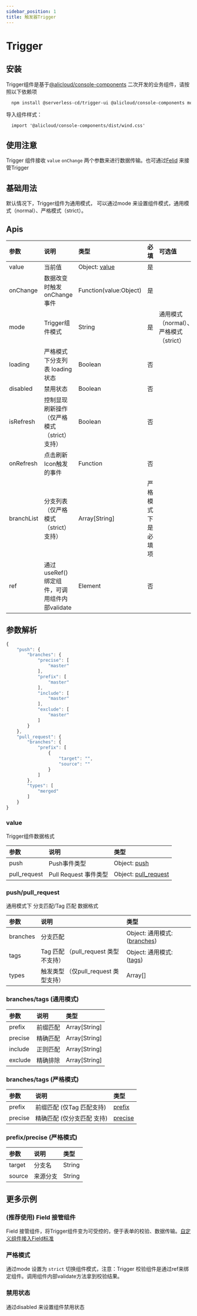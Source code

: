 ```yaml
---
sidebar_position: 1
title: 触发器Trigger
---
```




# Trigger   
## 安装
  Trigger组件是基于[@alicloud/console-components](https://csr632.gitee.io/alibabacloud-console-components/guides/quick-start) 二次开发的业务组件，请按照以下依赖项
  ``` bash
    npm install @serverless-cd/trigger-ui @alicloud/console-components moment styled-components
  ```
  导入组件样式：
  ```
    import '@alicloud/console-components/dist/wind.css'
  ```

## 使用注意
  Trigger 组件接收 ```value``` ```onChange``` 两个参数来进行数据传输。也可通过[Felid](https://csr632.gitee.io/alibabacloud-console-components/base-components/field) 来接管Trigger

## 基础用法
默认情况下，Trigger组件为通用模式， 可以通过mode 来设置组件模式，通用模式（normal）、严格模式（strict）。

<CodeBase codeSource={tmpl}>
  <TriggerDemo />
</CodeBase>

## Apis
| 参数 | 说明 | 类型 | 必填 |  可选值 | 默认值 |
|:--------| :--------- | :-------- | :-------- | :--------| :---------|
| value | 当前值 | Object: [value](#value) | 是 | |  |
| onChange | 数据改变时触发onChange事件 | Function(value:Object) | 是 | | |
| mode | Trigger组件模式 | String | 是 | 通用模式（normal）、严格模式（strict） | normal|
| loading | 严格模式下分支列表 loading 状态 | Boolean | 否 | | false |
| disabled | 禁用状态 | Boolean | 否 | | false |
| isRefresh | 控制显现刷新操作 （仅严格模式（strict）支持） | Boolean | 否 | | false |
| onRefresh | 点击刷新Icon触发的事件 |  Function | 否 |  | |
| branchList | 分支列表 （仅严格模式（strict）支持） | Array[String] | 严格模式下是必填项 | | [] |
| ref | 通过useRef()绑定组件，可调用组件内部validate | Element | 否 | |  |


 ## 参数解析
``` javascript
{
    "push": {
        "branches": {
            "precise": [
                "master"
            ],
            "prefix": [
                "master"
            ],
            "include": [
                "master"
            ],
            "exclude": [
                "master"
            ]
        }
    },
    "pull_request": {
        "branches": {
            "prefix": [
                {
                    "target": "",
                    "source": ""
                }
            ]
        },
        "types": [
            "merged"
        ]
    }
}
```

 ### value
  Trigger组件数据格式

| 参数 | 说明 | 类型 |
|:--------| :--------- | :-------- |
| push | Push事件类型 | Object: [push](#pushpull_request) |
| pull_request | Pull Request 事件类型 | Object: [pull_request](#pushpull_request) |

### push/pull_request
通用模式下 分支匹配/Tag 匹配 数据格式

| 参数 | 说明 | 类型 |
|:--------| :--------- | :-------- |
| branches | 分支匹配 | Object: 通用模式: ([branches](#branchestags-通用模式)) |
| tags | Tag 匹配 （pull_request 类型不支持） | Object: 通用模式: ([tags](#branchestags-严格模式)) |
| types | 触发类型 （仅pull_request 类型支持） | Array[] |


### branches/tags (通用模式)

| 参数 | 说明 | 类型 |
|:--------| :--------- | :-------- |
| prefix | 前缀匹配 | Array[String] |
| precise | 精确匹配 | Array[String]  |
| include | 正则匹配| Array[String]  |
| exclude | 精确排除 | Array[String]  |

### branches/tags (严格模式)

| 参数 | 说明 | 类型 |
|:--------| :--------- | :-------- |
| prefix | 前缀匹配 (仅Tag 匹配支持) | [prefix](#prefixprecise-严格模式) |
| precise | 精确匹配 (仅分支匹配 支持) | [precise](#prefixprecise-严格模式) |

### prefix/precise (严格模式)

| 参数 | 说明 | 类型 |
|:--------| :--------- | :-------- |
| target | 分支名 | String |
| source | 来源分支 | String |

## 更多示例

### (推荐使用) Field 接管组件
Field 接管组件，将Trigger组件变为可受控的，便于表单的校验、数据传输。[自定义组件接入Field标准](https://csr632.gitee.io/alibabacloud-console-components/base-components/field#%E8%87%AA%E5%AE%9A%E4%B9%89%E7%BB%84%E4%BB%B6%E6%8E%A5%E5%85%A5field%E6%A0%87%E5%87%86)

<CodeBase codeSource={Fieldtmpl}>
  <FieldTrigger />
</CodeBase>

### 严格模式
  通过mode 设置为 ``` strict ``` 切换组件模式，注意：Trigger 校验组件是通过ref来绑定组件。调用组件内部validate方法拿到校验结果。

<CodeBase codeSource={StrictTmpl}>
  <StrictTrigger />
</CodeBase>

### 禁用状态
  通过disabled 来设置组件禁用状态

<CodeBase codeSource={DisabledTmpl}>
  <DisabledTrigger />
</CodeBase>

